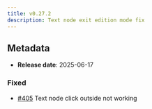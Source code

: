 ```yaml
---
title: v0.27.2
description: Text node exit edition mode fix
---
```


## Metadata

- **Release date**: 2025-06-17

### Fixed

- [#405](https://github.com/InditexTech/weavejs/issues/405) Text node click outside not working
